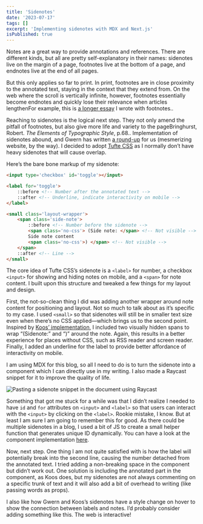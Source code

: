 ```yaml
---
title: 'Sidenotes'
date: '2023-07-17'
tags: []
excerpt: 'Implementing sidenotes with MDX and Next.js'
isPublished: true
---
```


Notes are a great way to provide annotations and references. There are different kinds, but all are pretty self-explanatory in their names: sidenotes live on the margin of a page, footnotes live at the bottom of a page, and endnotes live at the end of all pages. 

But this only applies so far to print. In print, footnotes are in close proximity to the annotated text, staying in the context that they extend from. On the web where the scroll is vertically infinite, however, footnotes essentially become endnotes and quickly lose their relevance when articles lengthen<SideNote>For example, this is [a longer essay](/blog/tangibility) I wrote with footnotes.</SideNote>.

Reaching to sidenotes is the logical next step. They not only amend the pitfall of footnotes, but also give more life and variety to the page<SideNote>Bringhurst, Robert. *The Elements of Typographic Style*, p.68.</SideNote>. Implementation of sidenotes abound, and Gwern has written [a round-up](https://gwern.net/sidenote) for us (mesmerizing website, by the way). I decided to adopt [Tufte CSS](https://edwardtufte.github.io/tufte-css/) as I normally don’t have heavy sidenotes that will cause overlap.

Here’s the bare bone markup of my sidenote:

```html
<input type='checkbox' id='toggle'></input>

<label for='toggle'>
    ::before <!-- Number after the annotated text -->
    ::after <!-- Underline, indicate interactivity on mobile -->
</label>

<small class='layout-wrapper'>
    <span class='side-note'>
        ::before <!-- Number before the sidenote -->
        <span class='no-css'> (Side note: </span> <!-- Not visible -->
        Side note content
        <span class='no-css'>) </span> <!-- Not visible -->
    </span>
    ::after <!-- Line -->
</small>
```

The core idea of Tufte CSS’s sidenote is a `<label>` for number, a checkbox `<input>` for showing and hiding notes on mobile, and a `<span>` for note content. I built upon this structure and tweaked a few things for my layout and design.

First, the not-so-clean thing I did was adding another wrapper around note content for positioning and layout. Not so much to talk about as it’s specific to my case. I used `<small>` so that sidenotes will still be in smaller text size even when there’s no CSS applied—which brings us to the second point. Inspired by [Koos’ implementation](https://www.kooslooijesteijn.net/blog/sidenotes-without-js), I included two visually hidden spans to wrap “(Sidenote:” and “)” around the note. Again, this results in a better experience for places without CSS, such as RSS reader and screen reader. Finally, I added an underline for the label to provide better affordance of interactivity on mobile.

I am using MDX for this blog, so all I need to do is to turn the sidenote into a component which I can directly use in my writing. I also made a Raycast snippet for it to improve the quality of life. 

![Pasting a sidenote snippet in the document using Raycast](/images/sidenote-raycast.gif)

Something that got me stuck for a while was that I didn’t realize I needed to have `id` and `for` attributes on `<input>` and `<label>` so that users can interact with the `<input>` by clicking on the `<label>`. Rookie mistake, I know. But at least I am sure I am going to remember this for good. As there could be multiple sidenotes in a blog, I used a bit of JS to create a small helper function that generates unique ID dynamically. You can have a look at the component implementation [here](https://github.com/charlsyang/site/blob/main/components/SideNote.js).

Now, next step. One thing I am not quite satisfied with is how  the label will potentially break into the second line, causing the number detached from the annotated text. I tried adding a non-breaking space in the component but didn’t work out. One solution is including the annotated part in the component, as Koos does, but my sidenotes are not always commenting on a specific trunk of text and it will also add a bit of overhead to writing (like passing words as props). 

I also like how Gwern and Koos’s sidenotes have a style change on hover to show the connection between labels and notes. I’d probably consider adding something like this. The web is interactive!
